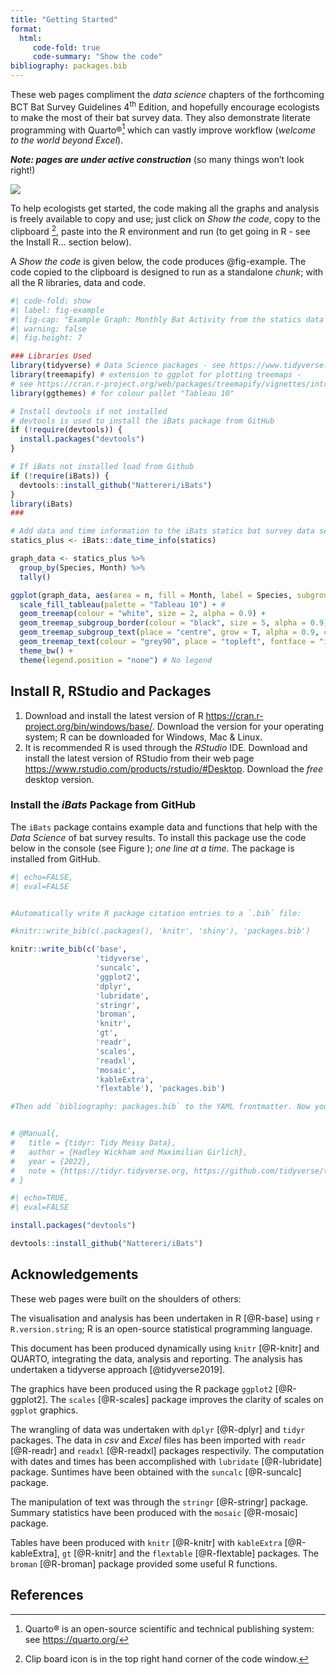 ```yaml
---
title: "Getting Started"
format: 
  html:
     code-fold: true
     code-summary: "Show the code"
bibliography: packages.bib
---
```


These web pages compliment the *data science* chapters of the forthcoming BCT Bat Survey Guidelines 4^th^ Edition, and hopefully encourage ecologists to make the most of their bat survey data. They also demonstrate literate programming with Quarto®[^1] which can vastly improve workflow (*welcome to the world beyond Excel*).

[^1]: Quarto® is an open-source scientific and technical publishing system: see <https://quarto.org/>

***Note: pages are under active construction*** (so many things won't look right!)

![](Images/homesunrise2.png)

To help ecologists get started, the code making all the graphs and analysis is freely available to copy and use; just click on  _Show the code_, copy to the clipboard [^2], paste into the R environment and run (to get going in R - see the Install R... section below). 

[^2]: Clip board icon is in the top right hand corner of the code window.

A _Show the code_ is given below, the code produces @fig-example.  The code copied to the clipboard is designed to run as a standalone _chunk_; with all the R libraries, data and code.

```r
#| code-fold: show
#| label: fig-example
#| fig-cap: "Example Graph: Monthly Bat Activity from the statics data set in the iBats Package"
#| warning: false
#| fig.height: 7

### Libraries Used
library(tidyverse) # Data Science packages - see https://www.tidyverse.org/
library(treemapify) # extension to ggplot for plotting treemaps -
# see https://cran.r-project.org/web/packages/treemapify/vignettes/introduction-to-treemapify.html
library(ggthemes) # for colour pallet "Tableau 10"

# Install devtools if not installed
# devtools is used to install the iBats package from GitHub
if (!require(devtools)) {
  install.packages("devtools")
}

# If iBats not installed load from Github
if (!require(iBats)) {
  devtools::install_github("Nattereri/iBats")
}
library(iBats)
###

# Add data and time information to the iBats statics bat survey data set using the iBats::date_time_info
statics_plus <- iBats::date_time_info(statics)

graph_data <- statics_plus %>%
  group_by(Species, Month) %>%
  tally()

ggplot(graph_data, aes(area = n, fill = Month, label = Species, subgroup = Month)) +
  scale_fill_tableau(palette = "Tableau 10") + #
  geom_treemap(colour = "white", size = 2, alpha = 0.9) +
  geom_treemap_subgroup_border(colour = "black", size = 5, alpha = 0.9) +
  geom_treemap_subgroup_text(place = "centre", grow = T, alpha = 0.9, colour = "grey20", min.size = 0) +
  geom_treemap_text(colour = "grey90", place = "topleft", fontface = "italic", reflow = T, min.size = 0, alpha = 0.9) +
  theme_bw() +
  theme(legend.position = "none") # No legend
```


## Install R, RStudio and Packages

1.  Download and install the latest version of R <https://cran.r-project.org/bin/windows/base/>. Download the version for your operating system; R can be downloaded for Windows, Mac & Linux.\
2.  It is recommended R is used through the *RStudio* IDE. Download and install the latest version of RStudio from their web page <https://www.rstudio.com/products/rstudio/#Desktop>. Download the *free* desktop version.

### Install the *iBats* Package from GitHub

The `iBats` package contains example data and functions that help with the *Data Science* of bat survey results. To install this package use the code below in the console (see Figure ); *one line at a time*. The package is installed from GitHub.

```r
#| echo=FALSE,  
#| eval=FALSE


#Automatically write R package citation entries to a `.bib` file:

#knitr::write_bib(c(.packages(), 'knitr', 'shiny'), 'packages.bib')

knitr::write_bib(c('base',
                   'tidyverse',
                   'suncalc',
                   'ggplot2',
                   'dplyr',
                   'lubridate',
                   'stringr',
                   'broman',
                   'knitr',
                   'gt',
                   'readr',
                   'scales',
                   'readxl',
                   'mosaic',
                   'kableExtra',
                   'flextable'), 'packages.bib')

#Then add `bibliography: packages.bib` to the YAML frontmatter. Now you can cite packages. For example: the R language [@R-base] is awesome. We used the **knitr** package [@R-knitr; @knitr2015] in our analysis. We also build a Shiny app [@R-shiny].


# @Manual{,
#   title = {tidyr: Tidy Messy Data},
#   author = {Hadley Wickham and Maximilian Girlich},
#   year = {2022},
#   note = {https://tidyr.tidyverse.org, https://github.com/tidyverse/tidyr},
# }

```

```r
#| echo=TRUE, 
#| eval=FALSE

install.packages("devtools")

devtools::install_github("Nattereri/iBats")


```

## Acknowledgements

These web pages were built on the shoulders of others:

The visualisation and analysis has been undertaken in R [@R-base] using `r R.version.string`; R is an open-source statistical programming language.

This document has been produced dynamically using `knitr` [@R-knitr] and QUARTO, integrating the data, analysis and reporting. The analysis has undertaken a tidyverse approach [@tidyverse2019].

The graphics have been produced using the R package `ggplot2` [@R-ggplot2]. The `scales` [@R-scales] package improves the clarity of scales on `ggplot` graphics.

The wrangling of data was undertaken with `dplyr` [@R-dplyr] and `tidyr` packages. The data in *csv* and *Excel* files has been imported with `readr` [@R-readr] and `readxl` [@R-readxl] packages respectivily. The computation with dates and times has been accomplished with `lubridate` [@R-lubridate] package. Suntimes have been obtained with the `suncalc` [@R-suncalc] package.

The manipulation of text was through the `stringr` [@R-stringr] package. Summary statistics have been produced with the `mosaic` [@R-mosaic] package.

Tables have been produced with `knitr` [@R-knitr] with `kableExtra` [@R-kableExtra], `gt` [@R-knitr] and the `flextable` [@R-flextable] packages. The `broman` [@R-broman] package provided some useful R functions.

## References
